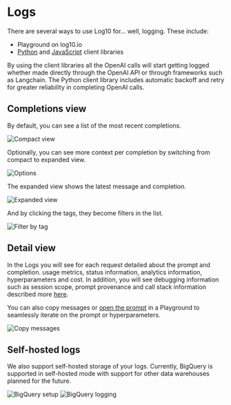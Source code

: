 # Logs

There are several ways to use Log10 for... well, logging. These include:

- Playground on log10.io
- [Python](https://github.com/log10-io/log10) and [JavaScript](https://github.com/log10-io/log10js) client libraries

By using the client libraries all the OpenAI calls will start getting logged whether made directly through the OpenAI API or through frameworks such as Langchain. The Python client library includes automatic backoff and retry for greater reliability in completing OpenAI calls.

## Completions view

By default, you can see a list of the most recent completions.

![Compact view](/images/docs/compact.png)

Optionally, you can see more context per completion by switching from compact to expanded view.

![Options](/images/docs/show-options.png)

The expanded view shows the latest message and completion.

![Expanded view](/images/docs/expanded.png)

And by clicking the tags, they become filters in the list.

![Filter by tag](/images/docs/filter-by-tag.png)

## Detail view

In the Logs you will see for each request detailed about the prompt and completion. usage metrics, status information, analytics information, hyperparameters and cost.
In addition, you will see debugging information such as session scope, prompt provenance and call stack information described more [here](./prompt_chain_debugging.mdx).

You can also copy messages or [open the prompt](https://www.loom.com/share/5bf4bb3fa65349bfb69d63c3e676c7a9) in a Playground to seamlessly iterate on the prompt or hyperparameters.

![Copy messages](/images/docs/logs/log-side-pane-dropdown.png)

## Self-hosted logs

We also support self-hosted storage of your logs. Currently, BigQuery is supported in self-hosted mode with support for other data warehouses planned for the future.

![BigQuery setup](/images/docs/bq1.jpeg)
![BigQuery logging](/images/docs/bq2.jpeg)
